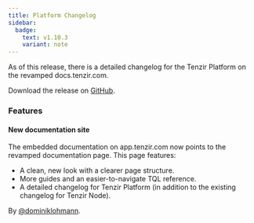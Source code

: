 ```yaml
---
title: Platform Changelog
sidebar:
  badge:
    text: v1.10.3
    variant: note
---
```


As of this release, there is a detailed changelog for the Tenzir Platform on the revamped docs.tenzir.com.

Download the release on [GitHub](https://github.com/tenzir/platform/releases/tag/v1.10.3).

### Features

#### New documentation site

The embedded documentation on app.tenzir.com now points to the revamped documentation page. This page features:

- A clean, new look with a clearer page structure.
- More guides and an easier-to-navigate TQL reference.
- A detailed changelog for Tenzir Platform (in addition to the existing changelog for Tenzir Node).

By [@dominiklohmann](https://github.com/dominiklohmann).
